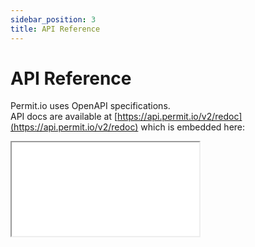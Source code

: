 ```yaml
---
sidebar_position: 3
title: API Reference
---
```


# API Reference

Permit.io uses OpenAPI specifications.<br/>
API docs are available at [https://api.permit.io/v2/redoc](https://api.permit.io/v2/redoc) which is embedded here:

<iframe
	style={{
		boxShadow: "0 1px 3px rgba(0,0,0,0.12), 0 1px 2px rgba(0,0,0,0.24)",
		backgroundColor: "white",
		maxWidth: "80vw",
	}}
	src={"https://api.permit.io/v2/redoc"}
	width={"1080px"}
	height={"600px"}
/>

## OpenAPI spec

The OpenAPI configuration spec is available at [https://api.permit.io/v2/openapi.json](https://api.permit.io/v2/openapi.json)

## PDP/SDK OpenAPI spec

Just like the Permit.io cloud service, the local PDP exposes an OpenAPI spec which can be used to develop your own SDKs.
Assuming you're running your PDP at `localhost:7000` you can access the spec at `http://localhost:7000/openapi.json` and view the docs at `http://localhost:7000/redoc`.

## Permit API object hierarchy

![Object diagram diagram](/img/diagrams/api-model.svg)
